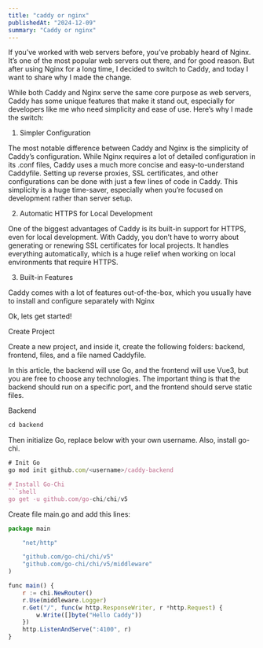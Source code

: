 ```yaml
---
title: "caddy or nginx"
publishedAt: "2024-12-09"
summary: "Caddy or nginx"
---
```


If you’ve worked with web servers before, you’ve probably heard of Nginx. It’s one of the most popular web servers out there, and for good reason. But after using Nginx for a long time, I decided to switch to Caddy, and today I want to share why I made the change.

While both Caddy and Nginx serve the same core purpose as web servers, Caddy has some unique features that make it stand out, especially for developers like me who need simplicity and ease of use. Here’s why I made the switch:

1. Simpler Configuration

The most notable difference between Caddy and Nginx is the simplicity of Caddy’s configuration. While Nginx requires a lot of detailed configuration in its .conf files, Caddy uses a much more concise and easy-to-understand Caddyfile. Setting up reverse proxies, SSL certificates, and other configurations can be done with just a few lines of code in Caddy. This simplicity is a huge time-saver, especially when you’re focused on development rather than server setup.

2. Automatic HTTPS for Local Development

One of the biggest advantages of Caddy is its built-in support for HTTPS, even for local development. With Caddy, you don’t have to worry about generating or renewing SSL certificates for local projects. It handles everything automatically, which is a huge relief when working on local environments that require HTTPS.

3. Built-in Features

Caddy comes with a lot of features out-of-the-box, which you usually have to install and configure separately with Nginx

Ok, lets get started!

Create Project

Create a new project, and inside it, create the following folders: backend, frontend, files, and a file named Caddyfile.

In this article, the backend will use Go, and the frontend will use Vue3, but you are free to choose any technologies. The important thing is that the backend should run on a specific port, and the frontend should serve static files.

Backend

```jsx
cd backend
```
Then initialize Go, replace <username> below with your own username. Also, install go-chi.

```jsx
# Init Go
go mod init github.com/<username>/caddy-backend

# Install Go-Chi
```shell
go get -u github.com/go-chi/chi/v5
```
Create file main.go and add this lines:
```jsx
package main

	"net/http"

	"github.com/go-chi/chi/v5"
	"github.com/go-chi/chi/v5/middleware"
)

func main() {
	r := chi.NewRouter()
	r.Use(middleware.Logger)
	r.Get("/", func(w http.ResponseWriter, r *http.Request) {
		w.Write([]byte("Hello Caddy"))
	})
	http.ListenAndServe(":4100", r)
}
```